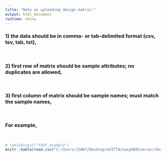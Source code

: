 ```yaml
---
title: "Note on uploading design matrix:"
output: html_document
runtime: shiny
---
```

<!-- rmarkdown::render('design_matrix_page.Rmd', output_file = 'C:/Users/15067/Desktop/eVITTA/easyGEO/server/design_matrix_page.html') -->
### 1) the data should be in comma- or tab-delimited format (csv, tsv, tab, txt),
<br/>
      
### 2) first row of matrix should be sample attributes; no duplicates are allowed,
<br/>
      
### 3) first column of matrix should be sample names; must match the sample names,
<br/>

### For example,
<br/>

```r
# tableOutput("fddf_example")
knitr::kable(read.csv("C:/Users/15067/Desktop/eVITTA/easyGEO/server/design_matrix.csv",header = TRUE))
```

